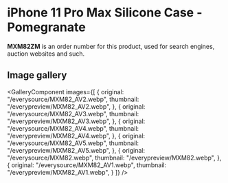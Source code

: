 
# iPhone 11 Pro Max Silicone Case - Pomegranate

<Callout type='info' emoji='👉🏻'>**MXM82ZM** is an order number for this product, used for search engines, auction websites and such.</Callout>

## Image gallery

<GalleryComponent
    images={[
      {
        original: "/everysource/MXM82_AV2.webp",
        thumbnail: "/everypreview/MXM82_AV2.webp",
      },
      {
        original: "/everysource/MXM82_AV3.webp",
        thumbnail: "/everypreview/MXM82_AV3.webp",
      },
      {
        original: "/everysource/MXM82_AV4.webp",
        thumbnail: "/everypreview/MXM82_AV4.webp",
      },
      {
        original: "/everysource/MXM82_AV5.webp",
        thumbnail: "/everypreview/MXM82_AV5.webp",
      },
      {
        original: "/everysource/MXM82.webp",
        thumbnail: "/everypreview/MXM82.webp",
      },
      {
        original: "/everysource/MXM82_AV1.webp",
        thumbnail: "/everypreview/MXM82_AV1.webp",
      }
    ]}
  />
